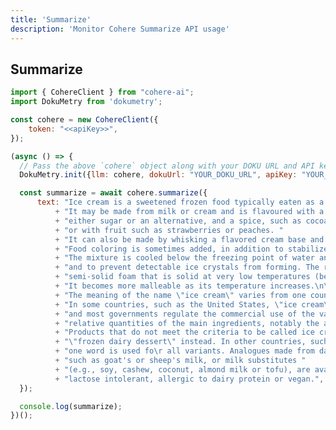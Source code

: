 ```yaml
---
title: 'Summarize'
description: 'Monitor Cohere Summarize API usage'
---
```


## Summarize

```javascript
import { CohereClient } from "cohere-ai";
import DokuMetry from 'dokumetry';

const cohere = new CohereClient({
    token: "<<apiKey>>",
});

(async () => {
  // Pass the above `cohere` object along with your DOKU URL and API key and this will make sure that all Cohere calls are automatically tracked.
  DokuMetry.init({llm: cohere, dokuUrl: "YOUR_DOKU_URL", apiKey: "YOUR_DOKU_TOKEN"})

  const summarize = await cohere.summarize({
      text: "Ice cream is a sweetened frozen food typically eaten as a snack or dessert. "
          + "It may be made from milk or cream and is flavoured with a sweetener, "
          + "either sugar or an alternative, and a spice, such as cocoa or vanilla, "
          + "or with fruit such as strawberries or peaches. "
          + "It can also be made by whisking a flavored cream base and liquid nitrogen together. "
          + "Food coloring is sometimes added, in addition to stabilizers. "
          + "The mixture is cooled below the freezing point of water and stirred to incorporate air spaces "
          + "and to prevent detectable ice crystals from forming. The result is a smooth, "
          + "semi-solid foam that is solid at very low temperatures (below 2 °C or 35 °F). "
          + "It becomes more malleable as its temperature increases.\n\n"
          + "The meaning of the name \"ice cream\" varies from one country to another. "
          + "In some countries, such as the United States, \"ice cream\" applies only to a specific variety, "
          + "and most governments regulate the commercial use of the various terms according to the "
          + "relative quantities of the main ingredients, notably the amount of cream. "
          + "Products that do not meet the criteria to be called ice cream are sometimes labelled "
          + "\"frozen dairy dessert\" instead. In other countries, such as Italy and Argentina, "
          + "one word is used fo\r all variants. Analogues made from dairy alternatives, "
          + "such as goat's or sheep's milk, or milk substitutes "
          + "(e.g., soy, cashew, coconut, almond milk or tofu), are available for those who are "
          + "lactose intolerant, allergic to dairy protein or vegan.",
  });

  console.log(summarize);
})();
```